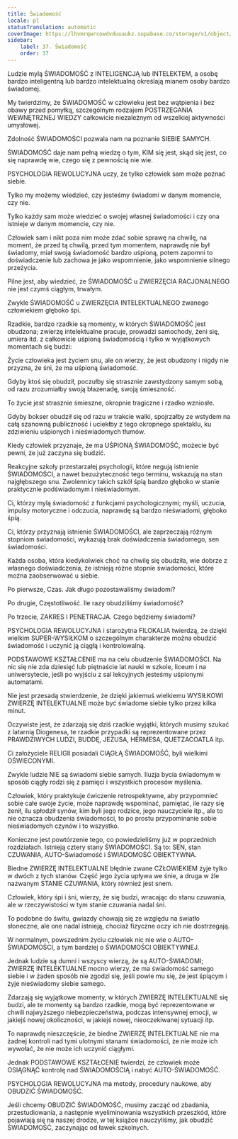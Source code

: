 ```yaml
---
title: Świadomość
locale: pl
statusTranslation: automatic
coverImage: https://lhvmrqwrcowdvduuaukz.supabase.co/storage/v1/object/public/strapi-uploads/small_cover-educacion-fundamental.webp-2d51a7828a2b1309555be27f7e2a61a0.webp
sidebar:
    label: 37. Świadomość
    order: 37
---
```

Ludzie mylą ŚWIADOMOŚĆ z INTELIGENCJĄ lub INTELEKTEM, a osobę bardzo inteligentną lub bardzo intelektualną określają mianem osoby bardzo świadomej.

My twierdzimy, że ŚWIADOMOŚĆ w człowieku jest bez wątpienia i bez obawy przed pomyłką, szczególnym rodzajem POSTRZEGANIA WEWNĘTRZNEJ WIEDZY całkowicie niezależnym od wszelkiej aktywności umysłowej.

Zdolność ŚWIADOMOŚCI pozwala nam na poznanie SIEBIE SAMYCH.

ŚWIADOMOŚĆ daje nam pełną wiedzę o tym, KIM się jest, skąd się jest, co się naprawdę wie, czego się z pewnością nie wie.

PSYCHOLOGIA REWOLUCYJNA uczy, że tylko człowiek sam może poznać siebie.

Tylko my możemy wiedzieć, czy jesteśmy świadomi w danym momencie, czy nie.

Tylko każdy sam może wiedzieć o swojej własnej świadomości i czy ona istnieje w danym momencie, czy nie.

Człowiek sam i nikt poza nim może zdać sobie sprawę na chwilę, na moment, że przed tą chwilą, przed tym momentem, naprawdę nie był świadomy, miał swoją świadomość bardzo uśpioną, potem zapomni to doświadczenie lub zachowa je jako wspomnienie, jako wspomnienie silnego przeżycia.

Pilne jest, aby wiedzieć, że ŚWIADOMOŚĆ u ZWIERZĘCIA RACJONALNEGO nie jest czymś ciągłym, trwałym.

Zwykle ŚWIADOMOŚĆ u ZWIERZĘCIA INTELEKTUALNEGO zwanego człowiekiem głęboko śpi.

Rzadkie, bardzo rzadkie są momenty, w których ŚWIADOMOŚĆ jest obudzona; zwierzę intelektualne pracuje, prowadzi samochody, żeni się, umiera itd. z całkowicie uśpioną świadomością i tylko w wyjątkowych momentach się budzi:

Życie człowieka jest życiem snu, ale on wierzy, że jest obudzony i nigdy nie przyzna, że śni, że ma uśpioną świadomość.

Gdyby ktoś się obudził, poczułby się strasznie zawstydzony samym sobą, od razu zrozumiałby swoją błazenadę, swoją śmieszność.

To życie jest strasznie śmieszne, okropnie tragiczne i rzadko wzniosłe.

Gdyby bokser obudził się od razu w trakcie walki, spojrzałby ze wstydem na całą szanowną publiczność i uciekłby z tego okropnego spektaklu, ku zdziwieniu uśpionych i nieświadomych tłumów.

Kiedy człowiek przyznaje, że ma UŚPIONĄ ŚWIADOMOŚĆ, możecie być pewni, że już zaczyna się budzić.

Reakcyjne szkoły przestarzałej psychologii, które negują istnienie ŚWIADOMOŚCI, a nawet bezużyteczność tego terminu, wskazują na stan najgłębszego snu. Zwolennicy takich szkół śpią bardzo głęboko w stanie praktycznie podświadomym i nieświadomym.

Ci, którzy mylą świadomość z funkcjami psychologicznymi; myśli, uczucia, impulsy motoryczne i odczucia, naprawdę są bardzo nieświadomi, głęboko śpią.

Ci, którzy przyznają istnienie ŚWIADOMOŚCI, ale zaprzeczają różnym stopniom świadomości, wykazują brak doświadczenia świadomego, sen świadomości.

Każda osoba, która kiedykolwiek choć na chwilę się obudziła, wie dobrze z własnego doświadczenia, że istnieją różne stopnie świadomości, które można zaobserwować u siebie.

Po pierwsze, Czas. Jak długo pozostawaliśmy świadomi?

Po drugie, Częstotliwość. Ile razy obudziliśmy świadomość?

Po trzecie, ZAKRES I PENETRACJA. Czego będziemy świadomi?

PSYCHOLOGIA REWOLUCYJNA i starożytna FILOKALIA twierdzą, że dzięki wielkim SUPER-WYSIŁKOM o szczególnym charakterze można obudzić świadomość i uczynić ją ciągłą i kontrolowalną.

PODSTAWOWE KSZTAŁCENIE ma na celu obudzenie ŚWIADOMOŚCI. Na nic się nie zda dziesięć lub piętnaście lat nauki w szkole, liceum i na uniwersytecie, jeśli po wyjściu z sal lekcyjnych jesteśmy uśpionymi automatami.

Nie jest przesadą stwierdzenie, że dzięki jakiemuś wielkiemu WYSIŁKOWI ZWIERZĘ INTELEKTUALNE może być świadome siebie tylko przez kilka minut.

Oczywiste jest, że zdarzają się dziś rzadkie wyjątki, których musimy szukać z latarnią Diogenesa, te rzadkie przypadki są reprezentowane przez PRAWDZIWYCH LUDZI, BUDDĘ, JEZUSA, HERMESA, QUETZACOATLA itp.

Ci założyciele RELIGII posiadali CIĄGŁĄ ŚWIADOMOŚĆ, byli wielkimi OŚWIECONYMI.

Zwykle ludzie NIE są świadomi siebie samych. Iluzja bycia świadomym w sposób ciągły rodzi się z pamięci i wszystkich procesów myślenia.

Człowiek, który praktykuje ćwiczenie retrospektywne, aby przypomnieć sobie całe swoje życie, może naprawdę wspominać, pamiętać, ile razy się żenił, ilu spłodził synów, kim byli jego rodzice, jego nauczyciele itp., ale to nie oznacza obudzenia świadomości, to po prostu przypominanie sobie nieświadomych czynów i to wszystko.

Konieczne jest powtórzenie tego, co powiedzieliśmy już w poprzednich rozdziałach. Istnieją cztery stany ŚWIADOMOŚCI. Są to: SEN, stan CZUWANIA, AUTO-Świadomość i ŚWIADOMOŚĆ OBIEKTYWNA.

Biedne ZWIERZĘ INTELEKTUALNE błędnie zwane CZŁOWIEKIEM żyje tylko w dwóch z tych stanów. Część jego życia upływa we śnie, a druga w źle nazwanym STANIE CZUWANIA, który również jest snem.

Człowiek, który śpi i śni, wierzy, że się budzi, wracając do stanu czuwania, ale w rzeczywistości w tym stanie czuwania nadal śni.

To podobne do świtu, gwiazdy chowają się ze względu na światło słoneczne, ale one nadal istnieją, chociaż fizyczne oczy ich nie dostrzegają.

W normalnym, powszednim życiu człowiek nic nie wie o AUTO-ŚWIADOMOŚCI, a tym bardziej o ŚWIADOMOŚCI OBIEKTYWNEJ.

Jednak ludzie są dumni i wszyscy wierzą, że są AUTO-ŚWIADOMI; ZWIERZĘ INTELEKTUALNE mocno wierzy, że ma świadomość samego siebie i w żaden sposób nie zgodzi się, jeśli powie mu się, że jest śpiącym i żyje nieświadomy siebie samego.

Zdarzają się wyjątkowe momenty, w których ZWIERZĘ INTELEKTUALNE się budzi, ale te momenty są bardzo rzadkie, mogą być reprezentowane w chwili najwyższego niebezpieczeństwa, podczas intensywnej emocji, w jakiejś nowej okoliczności, w jakiejś nowej, nieoczekiwanej sytuacji itp.

To naprawdę nieszczęście, że biedne ZWIERZĘ INTELEKTUALNE nie ma żadnej kontroli nad tymi ulotnymi stanami świadomości, że nie może ich wywołać, że nie może ich uczynić ciągłymi.

Jednak PODSTAWOWE KSZTAŁCENIE twierdzi, że człowiek może OSIĄGNĄĆ kontrolę nad ŚWIADOMOŚCIĄ i nabyć AUTO-ŚWIADOMOŚĆ.

PSYCHOLOGIA REWOLUCYJNA ma metody, procedury naukowe, aby OBUDZIĆ ŚWIADOMOŚĆ.

Jeśli chcemy OBUDZIĆ ŚWIADOMOŚĆ, musimy zacząć od zbadania, przestudiowania, a następnie wyeliminowania wszystkich przeszkód, które pojawiają się na naszej drodze, w tej książce nauczyliśmy, jak obudzić ŚWIADOMOŚĆ, zaczynając od ławek szkolnych.

